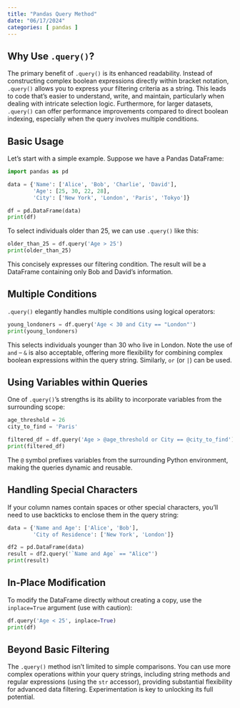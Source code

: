 ```yaml
---
title: "Pandas Query Method"
date: "06/17/2024"
categories: [ pandas ]
---
```


##  Why Use `.query()`?

The primary benefit of `.query()` is its enhanced readability.  Instead of constructing complex boolean expressions directly within bracket notation, `.query()` allows you to express your filtering criteria as a string.  This leads to code that's easier to understand, write, and maintain, particularly when dealing with intricate selection logic.  Furthermore, for larger datasets, `.query()` can offer performance improvements compared to direct boolean indexing, especially when the query involves multiple conditions.


##  Basic Usage

Let's start with a simple example. Suppose we have a Pandas DataFrame:

```python
import pandas as pd

data = {'Name': ['Alice', 'Bob', 'Charlie', 'David'],
        'Age': [25, 30, 22, 28],
        'City': ['New York', 'London', 'Paris', 'Tokyo']}

df = pd.DataFrame(data)
print(df)
```

To select individuals older than 25, we can use `.query()` like this:


```python
older_than_25 = df.query('Age > 25')
print(older_than_25)
```

This concisely expresses our filtering condition.  The result will be a DataFrame containing only Bob and David's information.


##  Multiple Conditions

`.query()` elegantly handles multiple conditions using logical operators:

```python
young_londoners = df.query('Age < 30 and City == "London"')
print(young_londoners)
```

This selects individuals younger than 30 who live in London.  Note the use of `and` –  `&` is also acceptable, offering more flexibility for combining complex boolean expressions within the query string.  Similarly, `or` (or `|`) can be used.


##  Using Variables within Queries

One of `.query()`'s strengths is its ability to incorporate variables from the surrounding scope:

```python
age_threshold = 26
city_to_find = 'Paris'

filtered_df = df.query('Age > @age_threshold or City == @city_to_find')
print(filtered_df)
```

The `@` symbol prefixes variables from the surrounding Python environment, making the queries dynamic and reusable.


##  Handling Special Characters

If your column names contain spaces or other special characters, you'll need to use backticks to enclose them in the query string:

```python
data = {'Name and Age': ['Alice', 'Bob'],
        'City of Residence': ['New York', 'London']}

df2 = pd.DataFrame(data)
result = df2.query('`Name and Age` == "Alice"')
print(result)
```


##  In-Place Modification

To modify the DataFrame directly without creating a copy, use the `inplace=True` argument (use with caution):

```python
df.query('Age < 25', inplace=True)
print(df)
```



##  Beyond Basic Filtering

The `.query()` method isn't limited to simple comparisons.  You can use more complex operations within your query strings, including string methods and regular expressions (using the `str` accessor), providing substantial flexibility for advanced data filtering.  Experimentation is key to unlocking its full potential.

